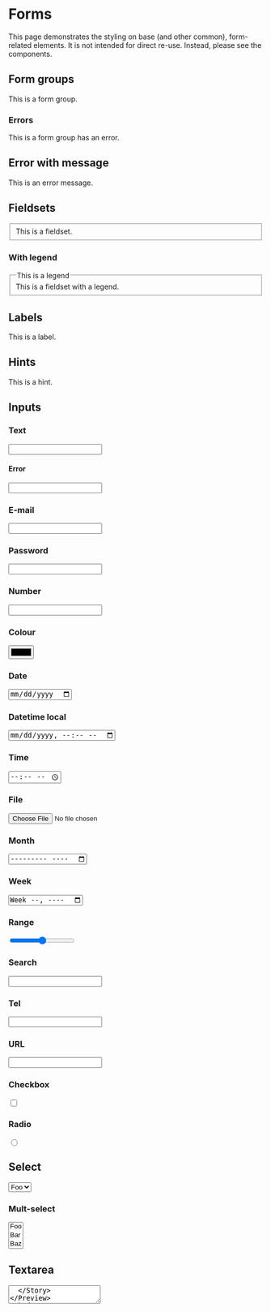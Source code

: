 
<Meta title="Styles/Forms" />

# Forms

This page demonstrates the styling on base (and other common), form-related elements. It is
not intended for direct re-use. Instead, please see the components.


## Form groups

<Preview>
  <Story name="Form group">
    <div class="form-group">
      This is a form group.
    </div>
  </Story>
</Preview>


### Errors

<Preview>
  <Story name="Form group error">
    <div class="form-group error">
      This is a form group has an error.
    </div>
  </Story>
</Preview>


## Error with message

<Preview>
  <Story name="Error message">
    <div class="error">
      <div class="message">
        This is an error message.
      </div>
    </div>
  </Story>
</Preview>


## Fieldsets

<Preview>
  <Story name="Fieldset">
    <fieldset>
      This is a fieldset.
    </fieldset>
  </Story>
</Preview>


### With legend
<Preview>
  <Story name="Legend">
    <fieldset>
      <legend>This is a legend</legend>
      This is a fieldset with a legend.
    </fieldset>
  </Story>
</Preview>


## Labels

<Preview>
  <Story name="Label">
    <label>
      This is a label.
    </label>
  </Story>
</Preview>


## Hints

<Preview>
  <Story name="Hint">
    <span class="hint">
      This is a hint.
    </span>
  </Story>
</Preview>


## Inputs
### Text

<Preview>
  <Story name="Input Text">
    <input name="example" type="text" />
  </Story>
</Preview>


#### Error

<Preview>
  <Story name="Input Text Error">
    <div class="error">
      <input name="example" type="text" />
    </div>
  </Story>
</Preview>


### E-mail

<Preview>
  <Story name="Input E-mail">
    <input name="example" type="email" />
  </Story>
</Preview>


### Password

<Preview>
  <Story name="Input Password">
    <input name="example" type="password" />
  </Story>
</Preview>


### Number

<Preview>
  <Story name="Input Number">
    <input name="example" type="number" />
  </Story>
</Preview>


### Colour

<Preview>
  <Story name="Input Colour">
    <input name="example" type="color" />
  </Story>
</Preview>


### Date

<Preview>
  <Story name="Input Date">
    <input name="example" type="date" />
  </Story>
</Preview>


### Datetime local

<Preview>
  <Story name="Input Datetime local">
    <input name="example" type="datetime-local" />
  </Story>
</Preview>


### Time

<Preview>
  <Story name="Input Time">
    <input name="example" type="time" />
  </Story>
</Preview>


### File

<Preview>
  <Story name="Input File">
    <input name="example" type="file" />
  </Story>
</Preview>


### Month

<Preview>
  <Story name="Input Month">
    <input name="example" type="month" />
  </Story>
</Preview>


### Week

<Preview>
  <Story name="Input Week">
    <input name="example" type="week" />
  </Story>
</Preview>


### Range

<Preview>
  <Story name="Input Range">
    <input name="example" type="range" />
  </Story>
</Preview>


### Search

<Preview>
  <Story name="Input Search">
    <input name="example" type="search" />
  </Story>
</Preview>


### Tel

<Preview>
  <Story name="Input Tel">
    <input name="example" type="tel" />
  </Story>
</Preview>


### URL

<Preview>
  <Story name="Input URL">
    <input name="example" type="url" />
  </Story>
</Preview>


### Checkbox

<Preview>
  <Story name="Input Checkbox">
    <input name="example" type="checkbox" />
  </Story>
</Preview>


### Radio

<Preview>
  <Story name="Input Radio">
    <input name="example" type="radio" />
  </Story>
</Preview>


## Select

<Preview>
  <Story name="Select">
    <select name="example">
      <option>Foo</option>
      <option>Bar</option>
      <option>Baz</option>
    </select>
  </Story>
</Preview>

### Mult-select

<Preview>
  <Story name="Select Multi">
    <select name="example" multiple size="3">
      <option>Foo</option>
      <option>Bar</option>
      <option>Baz</option>
    </select>
  </Story>
</Preview>

## Textarea

<Preview>
  <Story name="Textarea">
    <textarea name="example" />
  </Story>
</Preview>